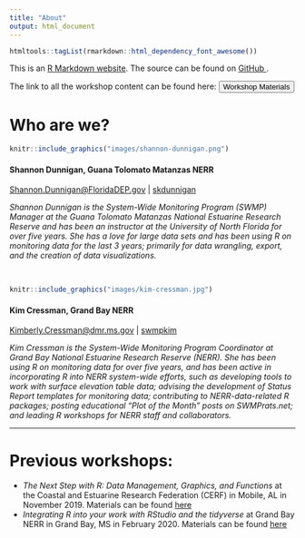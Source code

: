 ```yaml
---
title: "About"
output: html_document
---
```


```r
htmltools::tagList(rmarkdown::html_dependency_font_awesome())
```

<div class="jumbotron">
<p>This is an [R Markdown website](http://rmarkdown.rstudio.com/rmarkdown_websites.html). 
The source can be found on [GitHub <i class="fa fa-github"></i>](https://github.com/skdunnigan/2020-06_GTMNERR_RWorkshop).</p>
<p>
The link to all the workshop content can be found here: [<button type="button" class="btn btn-info">Workshop Materials</button>](https://github.com/skdunnigan)</p>
</div>


# Who are we?

```r
knitr::include_graphics("images/shannon-dunnigan.png")

```

#### Shannon Dunnigan, Guana Tolomato Matanzas NERR

[<i class="fa fa-envelope"></i> Shannon.Dunnigan@FloridaDEP.gov](Shannon.Dunnigan@FloridaDEP.gov)  |  [<i class="fa fa-github"></i>  skdunnigan](https://www.github.com/skdunnigan)

*Shannon Dunnigan is the System-Wide Monitoring Program (SWMP) Manager at the Guana Tolomato Matanzas National Estuarine Research Reserve and has been an instructor at the University of North Florida for over five years. She has a love for large data sets and has been using R on monitoring data for the last 3 years; primarily for data wrangling, export, and the creation of data visualizations.*


<br>

```r
knitr::include_graphics("images/kim-cressman.jpg")

```

#### Kim Cressman, Grand Bay NERR

[<i class="fa fa-envelope"></i> Kimberly.Cressman@dmr.ms.gov](Kimberly.Cressman@dmr.ms.gov)  |  [<i class="fa fa-github"></i> swmpkim](https://www.github.com/swmpkim)

*Kim Cressman is the System-Wide Monitoring Program Coordinator at Grand Bay National Estuarine Research Reserve (NERR). She has been using R on monitoring data for over five years, and has been active in incorporating R into NERR system-wide efforts, such as developing tools to work with surface elevation table data; advising the development of Status Report templates for monitoring data; contributing to NERR-data-related R packages; posting educational “Plot of the Month” posts on SWMPrats.net; and leading R workshops for NERR staff and collaborators.*

***

# Previous workshops:

  * *The Next Step with R: Data Management, Graphics, and Functions* at the Coastal and Estuarine Research Federation (CERF) in Mobile, AL in November 2019. Materials can be found [here](https://github.com/swmpkim/2019_CERF)
  * *Integrating R into your work with RStudio and the tidyverse* at Grand Bay NERR in Grand Bay, MS in February 2020. Materials can be found [here](https://github.com/swmpkim/2020-02_GBNERR_Rworkshop)

